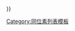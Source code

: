 <noinclude>{{color sample|{{ {{PAGENAME}} }}}} </noinclude><nowiki></nowiki><noinclude>

[[Category:同位素列表模板]]
</noinclude>